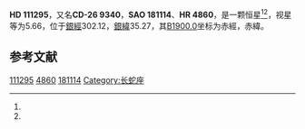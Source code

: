 {{Starbox begin
| name = HD 111295
}}
{{Starbox observe
| epoch = [[J2000.0|J2000.0]]
| constell = {{星座名待查}}<ref name=SIMBAD>{{cite web
 | url=http://simbad.u-strasbg.fr/simbad/sim-id?Ident=HR+4860
 | title=Pulsating variable Star
 | publisher=Centre de Données astronomiques de Strasbourg
 | work=SIMBAD
 | accessdate=2012-07-13
 | archive-date=2016-03-17
 | archive-url=https://web.archive.org/web/20160317084735/http://simbad.u-strasbg.fr/simbad/sim-id?Ident=HR+4860
 | dead-url=no
 }}</ref><ref name=DATA>{{cite web
 | url=http://vizier.u-strasbg.fr/viz-bin/VizieR-5?-out.add=.&-source=5050&-corr=PK=HR&-out.max=9999&HR=4860
 | title=VizieR Detailed Page
 | accessdate=2012-07-13
 | archive-date=2016-03-05
 | archive-url=https://web.archive.org/web/20160305000642/http://vizier.u-strasbg.fr/viz-bin/VizieR-5?-out.add=.&-source=5050&-corr=PK=HR&-out.max=9999&HR=4860
 | dead-url=no
 }}</ref>
| 星官 = 
| ra = {{RA|12|48|26.4}}<ref name=SIMBAD /><ref name=DATA />
| dec = {{DEC|-27|35|51}}<ref name=SIMBAD /><ref name=DATA />
| appmag_v = 5.66<ref name=SIMBAD /><ref name=DATA />
}}
{{Starbox character
| class = G5III-IV<ref name=SIMBAD /><ref name=DATA />
| b-v = 0.95<ref name=SIMBAD /><ref name=DATA />
| u-b = 0.61<ref name=SIMBAD /><ref name=DATA />
| r-i = <ref name=SIMBAD /><ref name=DATA />
| variable = 
}}
{{Starbox astrometry
| radial_v = 0.61
| prop_mo_ra = -10
| parallax = 
| p_error = 
}}
{{Starbox catalog
| names =CD-26 9340，[[SAO星表|SAO]] 181114，[[HD星表|HD]] 111295，[[HR星表|HR]] 4860}}
{{Starbox reference |Simbad=HR+4860}}
{{Starbox end}}

'''HD 111295'''，又名'''CD-26 9340'''，'''SAO 181114'''、'''HR 4860'''，是一颗恒星<ref name=SIMBAD /><ref name=DATA />，视星等为5.66，位于[[銀道座標系|銀經]]302.12，[[銀道座標系|銀緯]]35.27，其[[B1900.0|B1900.0]]坐标为赤經{{RA|12|43|6.3}}，赤緯{{DEC|-27|35.27|59}}。

== 参考文献 ==
{{reflist}}

{{star-stub}}

[[Category:HD和HDE天體|111295]]
[[Category:HR天體|4860]]
[[Category:SAO天體|181114]]
[[Category:长蛇座|Category:长蛇座]]